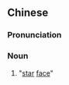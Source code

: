 {{also|明星脸}}
==Chinese==
{{zh-forms|s=明星脸|type=21}}

===Pronunciation===
{{zh-pron
|m=míngxīngliǎn
|c=ming4 sing1 lim5
|cat=n
}}

===Noun===
{{zh-noun}}

# {{lb|zh|slang}} "[[star]] [[face]]"
#: {{zh-x|用 時新 的 說法，^陸 ^@小璐 有 著[着]{zhe} 一 張「明星臉」。|To use the fashionable saying, Lu Xiaolu had a "'''star face'''" (i.e. a certain star-like quality).|ref='''2008:''' Qin Yong (秦俑), ''[http://www.xiaoxiaoshuo.com/chengchang/20090226/176.html 化妝]''}}